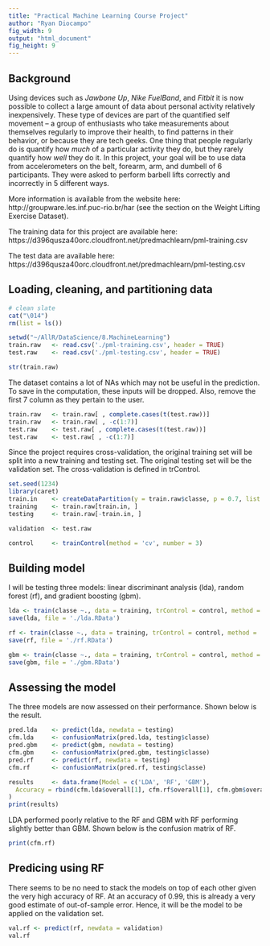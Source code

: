 ```yaml
---
title: "Practical Machine Learning Course Project"
author: "Ryan Diocampo"
fig_width: 9
output: "html_document"
fig_height: 9
---
```

    
## Background  
Using devices such as _Jawbone Up_, _Nike FuelBand_, and _Fitbit_ it is now possible to collect a large amount of data about personal activity relatively inexpensively. These type of devices are part of the quantified self movement – a group of enthusiasts who take measurements about themselves regularly to improve their health, to find patterns in their behavior, or because they are tech geeks. One thing that people regularly do is quantify how _much_ of a particular activity they do, but they rarely quantify how _well_ they do it. 
In this project, your goal will be to use data from accelerometers on the belt, forearm, arm, and dumbell of 6 participants. They were asked to perform barbell lifts correctly and incorrectly in 5 different ways. 

More information is available from the website here: http://groupware.les.inf.puc-rio.br/har (see the section on the Weight Lifting Exercise Dataset).

The training data for this project are available here:  https://d396qusza40orc.cloudfront.net/predmachlearn/pml-training.csv  

The test data are available here: https://d396qusza40orc.cloudfront.net/predmachlearn/pml-testing.csv 

## Loading, cleaning, and partitioning data
```r
# clean slate
cat("\014")
rm(list = ls())

setwd("~/AllR/DataScience/8.MachineLearning")
train.raw   <- read.csv('./pml-training.csv', header = TRUE)
test.raw    <- read.csv('./pml-testing.csv', header = TRUE)

str(train.raw)
```
The dataset contains a lot of NAs which may not be useful in the prediction. To save in the computation, these inputs will be dropped. Also, remove the first 7 column as they pertain to the user. 
```r
train.raw   <- train.raw[ , complete.cases(t(test.raw))]
train.raw   <- train.raw[ , -c(1:7)]
test.raw    <- test.raw[ , complete.cases(t(test.raw))]
test.raw    <- test.raw[ , -c(1:7)]
```
Since the project requires cross-validation, the original training set will be split into a new training and testing set. The original testing set will be the validation set. The cross-validation is defined in trControl.
```r
set.seed(1234)
library(caret)
train.in    <- createDataPartition(y = train.raw$classe, p = 0.7, list = FALSE)
training    <- train.raw[train.in, ]
testing     <- train.raw[-train.in, ]

validation  <- test.raw

control     <- trainControl(method = 'cv', number = 3)
```

## Building model
I will be testing three models: linear discriminant analysis (lda), random forest (rf), and gradient boosting (gbm).
```r
lda <- train(classe ~., data = training, trControl = control, method = 'lda')
save(lda, file = './lda.RData')

rf <- train(classe ~., data = training, trControl = control, method = 'rf')
save(rf, file = './rf.RData')

gbm <- train(classe ~., data = training, trControl = control, method = 'gbm')
save(gbm, file = './gbm.RData')
```

## Assessing the model
The three models are now assessed on their performance. Shown below is the result.
```r
pred.lda    <- predict(lda, newdata = testing)
cfm.lda     <- confusionMatrix(pred.lda, testing$classe)
pred.gbm    <- predict(gbm, newdata = testing)
cfm.gbm     <- confusionMatrix(pred.gbm, testing$classe)
pred.rf     <- predict(rf, newdata = testing)
cfm.rf      <- confusionMatrix(pred.rf, testing$classe)

results     <- data.frame(Model = c('LDA', 'RF', 'GBM'),
  Accuracy = rbind(cfm.lda$overall[1], cfm.rf$overall[1], cfm.gbm$overall[1])
)
print(results)
```
LDA performed poorly relative to the RF and GBM with RF performing slightly better than GBM. Shown below is the confusion matrix of RF. 
```r
print(cfm.rf)

```

## Predicing using RF
There seems to be no need to stack the models on top of each other given the very high accuracy of RF. At an accuracy of 0.99, this is already a very good estimate of out-of-sample error.  Hence, it will be the model to be applied on the validation set. 
```r
val.rf <- predict(rf, newdata = validation)
val.rf
```